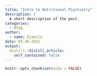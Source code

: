 ```yaml
---
title: "Intro to Nutritional Psychiatry"
description: |
  A short description of the post.
categories:
  - Blog
author:
  - name: Djamila
date: 09-30-2021
output:
  distill::distill_article:
    self_contained: false
---
```



```r
knitr::opts_chunk$set(echo = FALSE)
```



